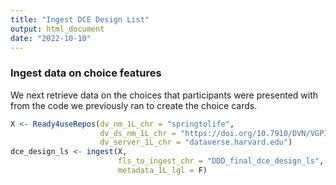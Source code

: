 ```yaml
---
title: "Ingest DCE Design List"
output: html_document
date: "2022-10-10"
---
```


### Ingest data on choice features
We next retrieve data on the choices that participants were presented with from the code we previously ran to create the choice cards. 

```r
X <- Ready4useRepos(dv_nm_1L_chr = "springtolife", 
                    dv_ds_nm_1L_chr = "https://doi.org/10.7910/DVN/VGPIPS", 
                    dv_server_1L_chr = "dataverse.harvard.edu")
dce_design_ls <- ingest(X,
                        fls_to_ingest_chr = "DDD_final_dce_design_ls",
                        metadata_1L_lgl = F)
```

